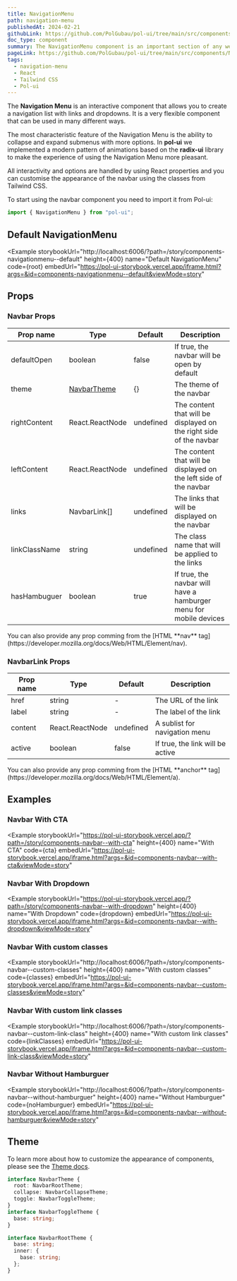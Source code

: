 ```yaml
---
title: NavigationMenu
path: navigation-menu
publishedAt: 2024-02-21
githubLink: https://github.com/PolGubau/pol-ui/tree/main/src/components/NavigationMenu
doc_type: component
summary: The NavigationMenu component is an important section of any website as it is the first section that appears on any page and it serves the purpose of allowing your users to navigate throughout your website.
pageLink: https://github.com/PolGubau/pol-ui/tree/main/src/components/NavigationMenu
tags:
  - navigation-menu
  - React
  - Tailwind CSS
  - Pol-ui
---
```








The **Navigation Menu** is an interactive component that allows you to create a navigation list with links and dropdowns. It is a very flexible component that can be used in many different ways.

The most characteristic feature of the Navigation Menu is the ability to collapse and expand submenus with more options. In **pol-ui** we implemented a modern pattern of animations based on the **radix-ui** library to make the experience of using the Navigation Menu more pleasant.

All interactivity and options are handled by using React properties and you can customise the appearance of the navbar using the classes from Tailwind CSS.

To start using the navbar component you need to import it from Pol-ui:

```jsx
import { NavigationMenu } from "pol-ui";
```

## Default NavigationMenu

<Example
  storybookUrl="http://localhost:6006/?path=/story/components-navigationmenu--default"
  height={400}
  name="Default NavigationMenu"
  code={root}
  embedUrl="https://pol-ui-storybook.vercel.app/iframe.html?args=&id=components-navigationmenu--default&viewMode=story"
>
  <RootCode />
</Example>

## Props

### Navbar Props

| Prop name     | Type                  | Default   | Description                                                        |
| ------------- | --------------------- | --------- | ------------------------------------------------------------------ |
| defaultOpen   | boolean               | false     | If true, the navbar will be open by default                        |
| theme         | [NavbarTheme](#theme) | {}        | The theme of the navbar                                            |
| rightContent  | React.ReactNode       | undefined | The content that will be displayed on the right side of the navbar |
| leftContent   | React.ReactNode       | undefined | The content that will be displayed on the left side of the navbar  |
| links         | NavbarLink[]          | undefined | The links that will be displayed on the navbar                     |
| linkClassName | string                | undefined | The class name that will be applied to the links                   |
| hasHambuguer  | boolean               | true      | If true, the navbar will have a hamburger menu for mobile devices  |

<Callout emoji="💡">
  You can also provide any prop comming from the [HTML **nav**
  tag](https://developer.mozilla.org/docs/Web/HTML/Element/nav).
</Callout>

### NavbarLink Props

| Prop name | Type            | Default   | Description                      |
| --------- | --------------- | --------- | -------------------------------- |
| href      | string          | -         | The URL of the link              |
| label     | string          | -         | The label of the link            |
| content   | React.ReactNode | undefined | A sublist for navigation menu    |
| active    | boolean         | false     | If true, the link will be active |

<Callout emoji="💡">
  You can also provide any prop comming from the [HTML **anchor**
  tag](https://developer.mozilla.org/docs/Web/HTML/Element/a).
</Callout>

## Examples

### Navbar With CTA

<Example
  storybookUrl="https://pol-ui-storybook.vercel.app/?path=/story/components-navbar--with-cta"
  height={400}
  name="With CTA"
  code={cta}
  embedUrl="https://pol-ui-storybook.vercel.app/iframe.html?args=&id=components-navbar--with-cta&viewMode=story"
>
  <CTACode />
</Example>

### Navbar With Dropdown

<Example
  storybookUrl="https://pol-ui-storybook.vercel.app/?path=/story/components-navbar--with-dropdown"
  height={400}
  name="With Dropdown"
  code={dropdown}
  embedUrl="https://pol-ui-storybook.vercel.app/iframe.html?args=&id=components-navbar--with-dropdown&viewMode=story"
>
  <DropdownCode />
</Example>

### Navbar With custom classes

<Example
  storybookUrl="http://localhost:6006/?path=/story/components-navbar--custom-classes"
  height={400}
  name="With custom classes"
  code={classes}
  embedUrl="https://pol-ui-storybook.vercel.app/iframe.html?args=&id=components-navbar--custom-classes&viewMode=story"
>
  <ClassesCode />
</Example>

### Navbar With custom link classes

<Example
  storybookUrl="http://localhost:6006/?path=/story/components-navbar--custom-link-class"
  height={400}
  name="With custom link classes"
  code={linkClasses}
  embedUrl="https://pol-ui-storybook.vercel.app/iframe.html?args=&id=components-navbar--custom-link-class&viewMode=story"
>
  <LinkClassesCode />
</Example>

### Navbar Without Hamburguer

<Example
  storybookUrl="http://localhost:6006/?path=/story/components-navbar--without-hamburguer"
  height={400}
  name="Without Hamburguer"
  code={noHamburguer}
  embedUrl="https://pol-ui-storybook.vercel.app/iframe.html?args=&id=components-navbar--without-hamburguer&viewMode=story"
>
  <NoHamburguerCode />
</Example>

## Theme

To learn more about how to customize the appearance of components, please see the [Theme docs](/docs/theming).

```ts
interface NavbarTheme {
  root: NavbarRootTheme;
  collapse: NavbarCollapseTheme;
  toggle: NavbarToggleTheme;
}
interface NavbarToggleTheme {
  base: string;
}

interface NavbarRootTheme {
  base: string;
  inner: {
    base: string;
  };
}
```
